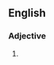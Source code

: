 ==English==
===Adjective===
{{en-adj|-|head=[[good enough]] for [[government]] [[work]]}}

# {{lb|en|idiom}} {{synonym of|en|close enough for government work}}

{{cln|en|8-syllable words}}
{{c|en|Government|Public administration}}